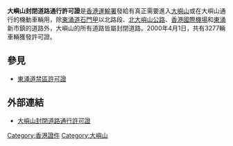 '''大嶼山封閉道路通行許可證'''是[[香港運輸署|香港運輸署]]發給有真正需要進入[[大嶼山|大嶼山]]或在大嶼山通行的機動車輛用，除[[東涌道|東涌道]][[石門甲|石門甲]]以北路段、[[北大嶼山公路|北大嶼山公路]]、[[香港國際機場|香港國際機場]]和[[東涌_(香港)|東涌]]新市鎮的道路外，大嶼山的所有道路皆屬封閉道路。2000年4月1日，共有3277輛車輛獲發許可證。

==參見==
*[[東涌道禁區許可證|東涌道禁區許可證]]

==外部連結==
*[http://www.td.gov.hk/tc/public_services/licences_and_permits/lantau_closed_road_permit/index.html 大嶼山封閉道路通行許可證]{{Wayback|url=http://www.td.gov.hk/tc/public_services/licences_and_permits/lantau_closed_road_permit/index.html |date=20111031021901 }}

{{HK-govpoli-stub}}

[[Category:香港證件|Category:香港證件]]
[[Category:大嶼山|Category:大嶼山]]